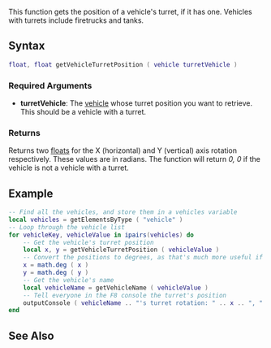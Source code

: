 
{{Server client function}}
This function gets the position of a vehicle's turret, if it has one. Vehicles with turrets include firetrucks and tanks.

==Syntax==
<syntaxhighlight lang="lua">float, float getVehicleTurretPosition ( vehicle turretVehicle )</syntaxhighlight>
{{OOP||[[/vehicle.md|vehicle]]:getTurretPosition|turretPosition|setVehicleTurretPosition}}
===Required Arguments===
*'''turretVehicle''': The [[/vehicle.md|vehicle]] whose turret position you want to retrieve. This should be a vehicle with a turret.

===Returns===
Returns two [[/float.md|float]]s for the X (horizontal) and Y (vertical) axis rotation respectively. These values are in radians. The function will return ''0, 0'' if the vehicle is not a vehicle with a turret. 

==Example==
<syntaxhighlight lang="lua">
-- Find all the vehicles, and store them in a vehicles variable
local vehicles = getElementsByType ( "vehicle" )
-- Loop through the vehicle list
for vehicleKey, vehicleValue in ipairs(vehicles) do
	-- Get the vehicle's turret position
	local x, y = getVehicleTurretPosition ( vehicleValue ) 
	-- Convert the positions to degrees, as that's much more useful if you'd want to output it
	x = math.deg ( x )
	y = math.deg ( y )
	-- Get the vehicle's name
	local vehicleName = getVehicleName ( vehicleValue )
	-- Tell everyone in the F8 console the turret's position
	outputConsole ( vehicleName .. "'s turret rotation: " .. x .. ", " .. y .. "." )	
end
</syntaxhighlight>

==See Also==
{{Vehicle functions}}